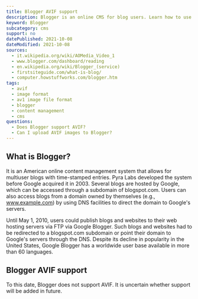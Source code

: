 ```yaml
---
title: Blogger AVIF support
description: Blogger is an online CMS for blog users. Learn how to use AVIF images within Blogger.
keyword: Blogger
subcategory: cms
support: no
datePublished: 2021-10-08
dateModified: 2021-10-08
sources:
  - it.wikipedia.org/wiki/AOMedia_Video_1
  - www.blogger.com/dashboard/reading
  - en.wikipedia.org/wiki/Blogger_(service)
  - firstsiteguide.com/what-is-blog/
  - computer.howstuffworks.com/blogger.htm
tags:
  - avif
  - image format
  - av1 image file format
  - blogger
  - content management
  - cms
questions:
  - Does Blogger support AVIF?
  - Can I upload AVIF images to Blogger?
---
```


## What is Blogger?

It is an American online content management system that allows for multiuser blogs with time-stamped entries. Pyra Labs developed the system before Google acquired it in 2003. Several blogs are hosted by Google, which can be accessed through a subdomain of blogspot.com. Users can also access blogs from a domain owned by themselves (e.g., www.example.com) by using DNS facilities to direct the domain to Google's servers.

Until May 1, 2010, users could publish blogs and websites to their web hosting servers via FTP via Google Blogger. Such blogs and websites had to be redirected to a blogspot.com subdomain or point their domain to Google's servers through the DNS. Despite its decline in popularity in the United States, Google Blogger has a worldwide user base available in more than 60 languages.

## Blogger AVIF support

To this date, Blogger does not support AVIF. It is uncertain whether support will be added in future.

